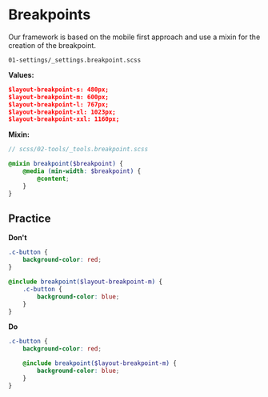 <Meta title='1.Docs|11-Breakpoints' />

# Breakpoints

Our framework is based on the mobile first approach and use a mixin for the creation of the breakpoint.

`01-settings/_settings.breakpoint.scss`

**Values:**

```json
$layout-breakpoint-s: 480px;
$layout-breakpoint-m: 600px;
$layout-breakpoint-l: 767px;
$layout-breakpoint-xl: 1023px;
$layout-breakpoint-xxl: 1160px;
```

**Mixin:**

```scss
// scss/02-tools/_tools.breakpoint.scss

@mixin breakpoint($breakpoint) {
    @media (min-width: $breakpoint) {
        @content;
    }
}
```

## Practice

**Don't**

```scss
.c-button {
    background-color: red;
}

@include breakpoint($layout-breakpoint-m) {
    .c-button {
        background-color: blue;
    }
}
```

**Do**

```scss
.c-button {
    background-color: red;

    @include breakpoint($layout-breakpoint-m) {
        background-color: blue;
    }
}
```
